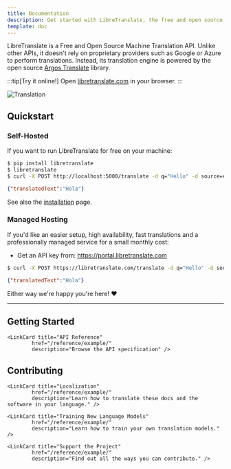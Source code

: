 ```yaml
---
title: Documentation
description: Get started with LibreTranslate, the free and open source translation API.
template: doc
---
```



LibreTranslate is a Free and Open Source Machine Translation API. Unlike other APIs, it doesn't rely on proprietary providers such as Google or Azure to perform translations. Instead, its translation engine is powered by the open source [Argos Translate](https://github.com/argosopentech/argos-translate) library.


:::tip[Try it online!]
Open [libretranslate.com](https://libretranslate.com) in your browser.
:::

![Translation](https://github.com/user-attachments/assets/457696b5-dbff-40ab-a18e-7bfb152c5121)


## Quickstart

### Self-Hosted

If you want to run LibreTranslate for free on your machine:

```bash
$ pip install libretranslate
$ libretranslate
$ curl -X POST http://localhost:5000/translate -d q="Hello" -d source=en -d target=es
```

```json
{"translatedText":"Hola"}
```

See also the [installation](/guides/installation/) page.

### Managed Hosting

If you'd like an easier setup, high availability, fast translations and a professionally managed service for a small monthly cost:
 * Get an API key from: https://portal.libretranslate.com

```bash
$ curl -X POST https://libretranslate.com/translate -d q="Hello" -d source=en -d target=es -d api_key=xxxxx
```

```json
{"translatedText":"Hola"}
```

Either way we're happy you're here! ❤

----

## Getting Started

<CardGrid>
	<LinkCard title="Installation" 
			   href="/guides/example/"
			   description="How to quickly get the software up and running on your machine." />
	<LinkCard title="Basic Usage" 
			href="/reference/example/"
			description="Start translating with step by step examples." />
	<LinkCard title="Community Resources" 
			href="/reference/example/"
			description="Questions? Find out where to get help." />

	<LinkCard title="API Reference" 
			href="/reference/example/"
			description="Browse the API specification" />

</CardGrid>

## Contributing

<CardGrid>

	<LinkCard title="Localization" 
			href="/reference/example/"
			description="Learn how to translate these docs and the software in your language." />
	
	<LinkCard title="Training New Language Models" 
			href="/reference/example/"
			description="Learn how to train your own translation models." />
	
	<LinkCard title="Support the Project" 
			href="/reference/example/"
			description="Find out all the ways you can contribute." />
	

</CardGrid>